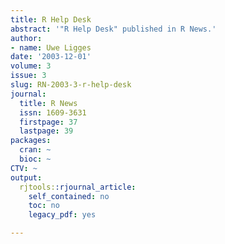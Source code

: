 ```yaml
---
title: R Help Desk
abstract: '"R Help Desk" published in R News.'
author:
- name: Uwe Ligges
date: '2003-12-01'
volume: 3
issue: 3
slug: RN-2003-3-r-help-desk
journal:
  title: R News
  issn: 1609-3631
  firstpage: 37
  lastpage: 39
packages:
  cran: ~
  bioc: ~
CTV: ~
output:
  rjtools::rjournal_article:
    self_contained: no
    toc: no
    legacy_pdf: yes

---
```

